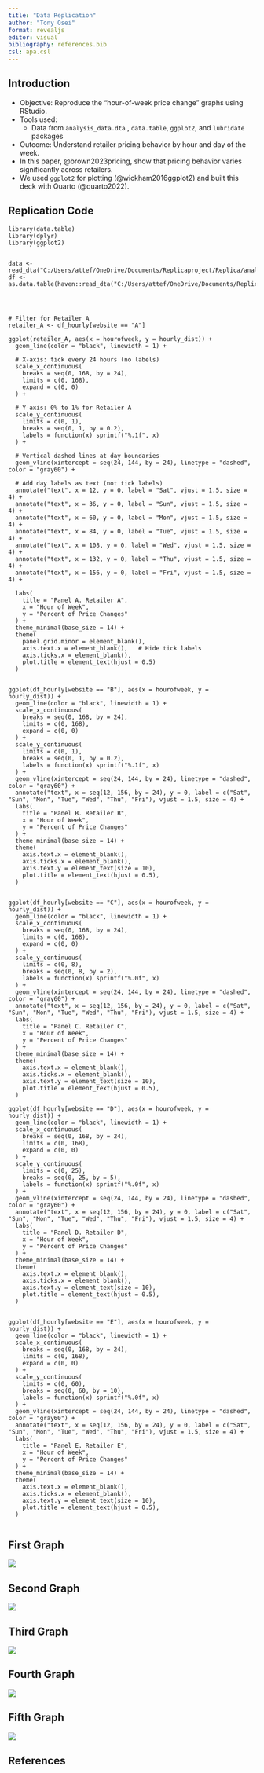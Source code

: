 ```yaml
---
title: "Data Replication"
author: "Tony Osei"
format: revealjs
editor: visual
bibliography: references.bib
csl: apa.csl
---
```


## Introduction

-   Objective: Reproduce the "hour-of-week price change" graphs using RStudio.
-   Tools used:
    -   Data from `analysis_data.dta` , `data.table`, `ggplot2`, and `lubridate` packages
-   Outcome: Understand retailer pricing behavior by hour and day of the week.
-   In this paper, @brown2023pricing, show that pricing behavior varies significantly across retailers.
-   We used `ggplot2` for plotting (@wickham2016ggplot2) and built this deck with Quarto (@quarto2022).

## Replication Code

```{library(haven)}
library(data.table)
library(dplyr)
library(ggplot2)


data <- read_dta("C:/Users/attef/OneDrive/Documents/Replicaproject/Replica/analysis/data/analysis_data.dta")
df <- as.data.table(haven::read_dta("C:/Users/attef/OneDrive/Documents/Replicaproject/Replica/analysis/data/analysis_data.dta"))




# Filter for Retailer A
retailer_A <- df_hourly[website == "A"]

ggplot(retailer_A, aes(x = hourofweek, y = hourly_dist)) +
  geom_line(color = "black", linewidth = 1) +
  
  # X-axis: tick every 24 hours (no labels)
  scale_x_continuous(
    breaks = seq(0, 168, by = 24),
    limits = c(0, 168),
    expand = c(0, 0)
  ) +
  
  # Y-axis: 0% to 1% for Retailer A
  scale_y_continuous(
    limits = c(0, 1),
    breaks = seq(0, 1, by = 0.2),
    labels = function(x) sprintf("%.1f", x)
  ) +
  
  # Vertical dashed lines at day boundaries
  geom_vline(xintercept = seq(24, 144, by = 24), linetype = "dashed", color = "gray60") +
  
  # Add day labels as text (not tick labels)
  annotate("text", x = 12, y = 0, label = "Sat", vjust = 1.5, size = 4) +
  annotate("text", x = 36, y = 0, label = "Sun", vjust = 1.5, size = 4) +
  annotate("text", x = 60, y = 0, label = "Mon", vjust = 1.5, size = 4) +
  annotate("text", x = 84, y = 0, label = "Tue", vjust = 1.5, size = 4) +
  annotate("text", x = 108, y = 0, label = "Wed", vjust = 1.5, size = 4) +
  annotate("text", x = 132, y = 0, label = "Thu", vjust = 1.5, size = 4) +
  annotate("text", x = 156, y = 0, label = "Fri", vjust = 1.5, size = 4) +
  
  labs(
    title = "Panel A. Retailer A",
    x = "Hour of Week",
    y = "Percent of Price Changes"
  ) +
  theme_minimal(base_size = 14) +
  theme(
    panel.grid.minor = element_blank(),
    axis.text.x = element_blank(),   # Hide tick labels
    axis.ticks.x = element_blank(),
    plot.title = element_text(hjust = 0.5)
  )


ggplot(df_hourly[website == "B"], aes(x = hourofweek, y = hourly_dist)) +
  geom_line(color = "black", linewidth = 1) +
  scale_x_continuous(
    breaks = seq(0, 168, by = 24),
    limits = c(0, 168),
    expand = c(0, 0)
  ) +
  scale_y_continuous(
    limits = c(0, 1),
    breaks = seq(0, 1, by = 0.2),
    labels = function(x) sprintf("%.1f", x)
  ) +
  geom_vline(xintercept = seq(24, 144, by = 24), linetype = "dashed", color = "gray60") +
  annotate("text", x = seq(12, 156, by = 24), y = 0, label = c("Sat", "Sun", "Mon", "Tue", "Wed", "Thu", "Fri"), vjust = 1.5, size = 4) +
  labs(
    title = "Panel B. Retailer B",
    x = "Hour of Week",
    y = "Percent of Price Changes"
  ) +
  theme_minimal(base_size = 14) +
  theme(
    axis.text.x = element_blank(),
    axis.ticks.x = element_blank(),
    axis.text.y = element_text(size = 10),
    plot.title = element_text(hjust = 0.5),
  )


ggplot(df_hourly[website == "C"], aes(x = hourofweek, y = hourly_dist)) +
  geom_line(color = "black", linewidth = 1) +
  scale_x_continuous(
    breaks = seq(0, 168, by = 24),
    limits = c(0, 168),
    expand = c(0, 0)
  ) +
  scale_y_continuous(
    limits = c(0, 8),
    breaks = seq(0, 8, by = 2),
    labels = function(x) sprintf("%.0f", x)
  ) +
  geom_vline(xintercept = seq(24, 144, by = 24), linetype = "dashed", color = "gray60") +
  annotate("text", x = seq(12, 156, by = 24), y = 0, label = c("Sat", "Sun", "Mon", "Tue", "Wed", "Thu", "Fri"), vjust = 1.5, size = 4) +
  labs(
    title = "Panel C. Retailer C",
    x = "Hour of Week",
    y = "Percent of Price Changes"
  ) +
  theme_minimal(base_size = 14) +
  theme(
    axis.text.x = element_blank(),
    axis.ticks.x = element_blank(),
    axis.text.y = element_text(size = 10),
    plot.title = element_text(hjust = 0.5),
  )

ggplot(df_hourly[website == "D"], aes(x = hourofweek, y = hourly_dist)) +
  geom_line(color = "black", linewidth = 1) +
  scale_x_continuous(
    breaks = seq(0, 168, by = 24),
    limits = c(0, 168),
    expand = c(0, 0)
  ) +
  scale_y_continuous(
    limits = c(0, 25),
    breaks = seq(0, 25, by = 5),
    labels = function(x) sprintf("%.0f", x)
  ) +
  geom_vline(xintercept = seq(24, 144, by = 24), linetype = "dashed", color = "gray60") +
  annotate("text", x = seq(12, 156, by = 24), y = 0, label = c("Sat", "Sun", "Mon", "Tue", "Wed", "Thu", "Fri"), vjust = 1.5, size = 4) +
  labs(
    title = "Panel D. Retailer D",
    x = "Hour of Week",
    y = "Percent of Price Changes"
  ) +
  theme_minimal(base_size = 14) +
  theme(
    axis.text.x = element_blank(),
    axis.ticks.x = element_blank(),
    axis.text.y = element_text(size = 10),
    plot.title = element_text(hjust = 0.5),
  )


ggplot(df_hourly[website == "E"], aes(x = hourofweek, y = hourly_dist)) +
  geom_line(color = "black", linewidth = 1) +
  scale_x_continuous(
    breaks = seq(0, 168, by = 24),
    limits = c(0, 168),
    expand = c(0, 0)
  ) +
  scale_y_continuous(
    limits = c(0, 60),
    breaks = seq(0, 60, by = 10),
    labels = function(x) sprintf("%.0f", x)
  ) +
  geom_vline(xintercept = seq(24, 144, by = 24), linetype = "dashed", color = "gray60") +
  annotate("text", x = seq(12, 156, by = 24), y = 0, label = c("Sat", "Sun", "Mon", "Tue", "Wed", "Thu", "Fri"), vjust = 1.5, size = 4) +
  labs(
    title = "Panel E. Retailer E",
    x = "Hour of Week",
    y = "Percent of Price Changes"
  ) +
  theme_minimal(base_size = 14) +
  theme(
    axis.text.x = element_blank(),
    axis.ticks.x = element_blank(),
    axis.text.y = element_text(size = 10),
    plot.title = element_text(hjust = 0.5),
  )


```

## First Graph

![](images/clipboard-1273860835.png)

## Second Graph

![](images/clipboard-2453019909.png)

## Third Graph

![](images/clipboard-4051884653.png)

## Fourth Graph

![](images/clipboard-2961641913.png)

## Fifth Graph

![](images/clipboard-4051177612.png)

## References

::: {#refs}
:::
